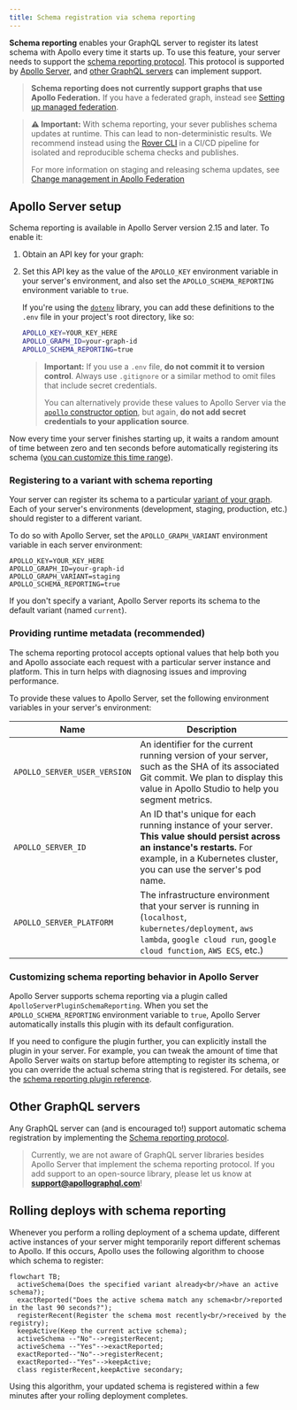 ```yaml
---
title: Schema registration via schema reporting
---
```



**Schema reporting** enables your GraphQL server to register its latest schema with Apollo every time it starts up. To use this feature, your server needs to support the [schema reporting protocol](./schema-reporting-protocol/). This protocol is supported by [Apollo Server](#apollo-server-setup), and [other GraphQL servers](#other-graphql-servers) can implement support.

> **Schema reporting does not currently support graphs that use Apollo Federation.** If you have a federated graph, instead see [Setting up managed federation](https://www.apollographql.com/docs/federation/managed-federation/setup/).

> **⚠️ Important:** With schema reporting, your sever publishes schema updates at runtime. This can lead to non-deterministic results. We recommend instead using the [Rover CLI](/rover/) in a CI/CD pipeline for isolated and reproducible schema checks and publishes.
>
> For more information on staging and releasing schema updates, see [Change management in Apollo Federation](/enterprise-guide/change-management/)

## Apollo Server setup

Schema reporting is available in Apollo Server version 2.15 and later. To enable it:

1. Obtain an API key for your graph:

   <ObtainGraphApiKey />

2. Set this API key as the value of the `APOLLO_KEY` environment variable in your server's environment, and also set the `APOLLO_SCHEMA_REPORTING` environment variable to `true`.

   If you're using the [`dotenv`](https://www.npmjs.com/package/dotenv) library, you can add these definitions to the `.env` file in your project's root directory, like so:

   ```bash {1-2} title=".env"
   APOLLO_KEY=YOUR_KEY_HERE
   APOLLO_GRAPH_ID=your-graph-id
   APOLLO_SCHEMA_REPORTING=true
   ```

   > **Important:** If you use a `.env` file, **do not commit it to version control**. Always use `.gitignore` or a similar method to omit files that include secret credentials.
   >
   > You can alternatively provide these values to Apollo Server via the [`apollo` constructor option](https://www.apollographql.com/docs/apollo-server/api/apollo-server/#apollo), but again, **do not add secret credentials to your application source**.

Now every time your server finishes starting up, it waits a random amount of time between zero and ten seconds before automatically registering its schema ([you can customize this time range](#customizing-schema-reporting-behavior-in-apollo-server)).

### Registering to a variant with schema reporting

Your server can register its schema to a particular [variant of your graph](../org/graphs/#managing-variants). Each of your server's environments (development, staging, production, etc.) should register to a different variant.

To do so with Apollo Server, set the `APOLLO_GRAPH_VARIANT` environment variable in each server environment:

```none title=".env"
APOLLO_KEY=YOUR_KEY_HERE
APOLLO_GRAPH_ID=your-graph-id
APOLLO_GRAPH_VARIANT=staging
APOLLO_SCHEMA_REPORTING=true
```

If you don't specify a variant, Apollo Server reports its schema to the default variant (named `current`).

### Providing runtime metadata (recommended)

The schema reporting protocol accepts optional values that help both you and Apollo associate each request with a particular server instance and platform. This in turn helps with diagnosing issues and improving performance.

To provide these values to Apollo Server, set the following environment variables in your server's environment:

| Name                         | Description                                                                                                                                                                                         |
| ---------------------------- | --------------------------------------------------------------------------------------------------------------------------------------------------------------------------------------------------- |
| `APOLLO_SERVER_USER_VERSION` | An identifier for the current running version of your server, such as the SHA of its associated Git commit. We plan to display this value in Apollo Studio to help you segment metrics.             |
| `APOLLO_SERVER_ID`           | An ID that's unique for each running instance of your server. **This value should persist across an instance's restarts.** For example, in a Kubernetes cluster, you can use the server's pod name. |
| `APOLLO_SERVER_PLATFORM`     | The infrastructure environment that your server is running in (`localhost`, `kubernetes/deployment`, `aws lambda`, `google cloud run`, `google cloud function`, `AWS ECS`, etc.)                    |

### Customizing schema reporting behavior in Apollo Server

Apollo Server supports schema reporting via a plugin called `ApolloServerPluginSchemaReporting`. When you set the `APOLLO_SCHEMA_REPORTING` environment variable to `true`, Apollo Server automatically installs this plugin with its default configuration.

If you need to configure the plugin further, you can explicitly install the plugin in your server. For example, you can tweak the amount of time that Apollo Server waits on startup before attempting to register its schema, or you can override the actual schema string that is registered. For details, see the [schema reporting plugin reference](https://www.apollographql.com/docs/apollo-server/api/plugin/schema-reporting/).

## Other GraphQL servers

Any GraphQL server can (and is encouraged to!) support automatic schema registration by implementing the [Schema reporting protocol](./schema-reporting-protocol/).

> Currently, we are not aware of GraphQL server libraries besides Apollo Server that implement the schema reporting protocol. If you add support to an open-source library, please let us know at **support@apollographql.com**!

## Rolling deploys with schema reporting

Whenever you perform a rolling deployment of a schema update, different active instances of your server might temporarily report different schemas to Apollo. If this occurs, Apollo uses the following algorithm to choose which schema to register:

```mermaid
flowchart TB;
  activeSchema(Does the specified variant already<br/>have an active schema?);
  exactReported("Does the active schema match any schema<br/>reported in the last 90 seconds?");
  registerRecent(Register the schema most recently<br/>received by the registry);
  keepActive(Keep the current active schema);
  activeSchema --"No"-->registerRecent;
  activeSchema --"Yes"-->exactReported;
  exactReported--"No"-->registerRecent;
  exactReported--"Yes"-->keepActive;
  class registerRecent,keepActive secondary;
```

Using this algorithm, your updated schema is registered within a few minutes after your rolling deployment completes.
